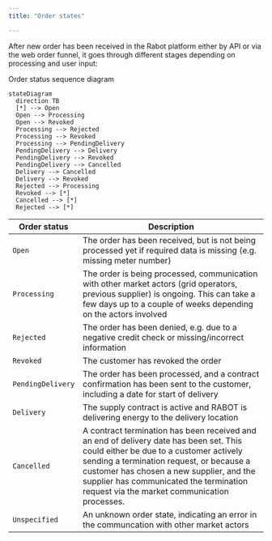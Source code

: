 ```yaml
---
title: "Order states"

---
```


After new order has been received in the Rabot platform either by API or via the web order funnel, it goes through different stages depending on processing and user input:

<Frame>
  Order status sequence diagram

  ```mermaid
  stateDiagram
    direction TB
    [*] --> Open
    Open --> Processing
    Open --> Revoked
    Processing --> Rejected
    Processing --> Revoked
    Processing --> PendingDelivery
    PendingDelivery --> Delivery
    PendingDelivery --> Revoked
    PendingDelivery --> Cancelled
    Delivery --> Cancelled
    Delivery --> Revoked
    Rejected --> Processing
    Revoked --> [*]
    Cancelled --> [*]
    Rejected --> [*]
  ```
</Frame>

| Order status      | Description                                                                                                                                                                                                                                                                                                          |
| ----------------- | -------------------------------------------------------------------------------------------------------------------------------------------------------------------------------------------------------------------------------------------------------------------------------------------------------------------- |
| `Open`            | The order has been received, but is not being processed yet if required data is missing (e.g. missing meter number)                                                                                                                                                                                                  |
| `Processing`      | The order is being processed, communication with other market actors (grid operators, previous supplier) is ongoing. This can take a few days up to a couple of weeks depending on the actors involved                                                                                                               |
| `Rejected`        | The order has been denied, e.g. due to a negative credit check or missing/incorrect information                                                                                                                                                                                                                      |
| `Revoked`         | The customer has revoked the order                                                                                                                                                                                                                                                                                   |
| `PendingDelivery` | The order has been processed, and a contract confirmation has been sent to the customer, including a date for start of delivery                                                                                                                                                                                      |
| `Delivery`        | The supply contract is active and RABOT is delivering energy to the delivery location                                                                                                                                                                                                                                |
| `Cancelled`       | A contract termination has been received and an end of delivery date has been set. This could either be due to a customer actively sending a termination request, or because a customer has chosen a new supplier, and the supplier has communicated the termination request via the market communication processes. |
| `Unspecified`     | An unknown order state, indicating an error in the communcation with other market actors                                                                                                                                                                                                                             |